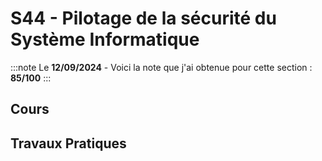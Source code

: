 # S44 - Pilotage de la sécurité du Système Informatique

:::note
Le **12/09/2024** - Voici la note que j'ai obtenue pour cette section : **85/100**
:::

## Cours

## Travaux Pratiques

